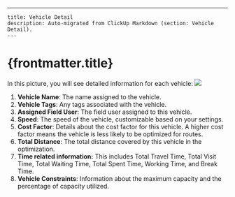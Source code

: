 ---
    title: Vehicle Detail
    description: Auto-migrated from ClickUp Markdown (section: Vehicle Detail).
    ---

# {frontmatter.title}

In this picture, you will see detailed information for each vehicle:
![](https://t3837933.p.clickup-attachments.com/t3837933/1032f185-b914-4dd0-9caa-31be506f075a/image.png)
1. **Vehicle Name**: The name assigned to the vehicle.
2. **Vehicle Tags**: Any tags associated with the vehicle.
3. **Assigned Field User**: The field user assigned to this vehicle.
4. **Speed**: The speed of the vehicle, customizable based on your settings.
5. **Cost Factor**: Details about the cost factor for this vehicle. A higher cost factor means the vehicle is less likely to be optimized for routes.
6. **Total Distance**: The total distance covered by this vehicle in the optimization.
7. **Time related information:** This includes Total Travel Time, Total Visit Time, Total Waiting Time, Total Spent Time, Working Time, and Break Time.
8. **Vehicle Constraints**: Information about the maximum capacity and the percentage of capacity utilized.
